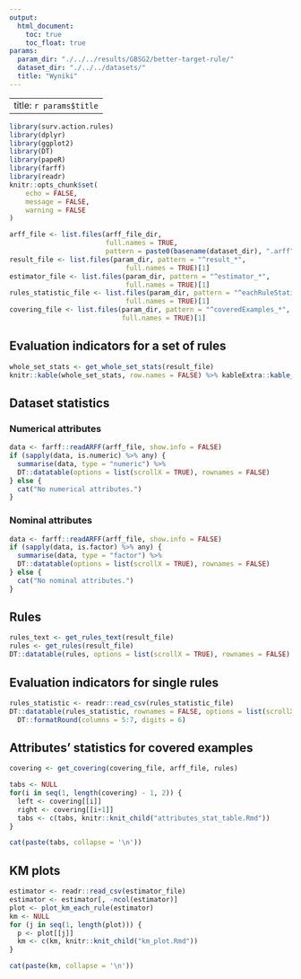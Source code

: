 ```yaml
---
output:
  html_document:
    toc: true
    toc_float: true
params: 
  param_dir: "./../../results/GBSG2/better-target-rule/"
  dataset_dir: "./../../datasets/"
  title: "Wyniki"
---
```


---
title: `r params$title`
---

```r
library(surv.action.rules)
library(dplyr)
library(ggplot2)
library(DT)
library(papeR)
library(farff)
library(readr)
knitr::opts_chunk$set(
	echo = FALSE,
	message = FALSE,
	warning = FALSE
)
```

```r
arff_file <- list.files(arff_file_dir, 
                        full.names = TRUE, 
                        pattern = paste0(basename(dataset_dir), ".arff"))
result_file <- list.files(param_dir, pattern = "^result_*",
                             full.names = TRUE)[1]
estimator_file <- list.files(param_dir, pattern = "^estimator_*",
                             full.names = TRUE)[1]
rules_statistic_file <- list.files(param_dir, pattern = "^eachRuleStatistic_*",
                             full.names = TRUE)[1]
covering_file <- list.files(param_dir, pattern = "^coveredExamples_*",
                            full.names = TRUE)[1]
```

## Evaluation indicators for a set of rules

```r
whole_set_stats <- get_whole_set_stats(result_file)
knitr::kable(whole_set_stats, row.names = FALSE) %>% kableExtra::kable_styling()
```

## Dataset statistics

### Numerical attributes

```r
data <- farff::readARFF(arff_file, show.info = FALSE)
if (sapply(data, is.numeric) %>% any) {
  summarise(data, type = "numeric") %>% 
  DT::datatable(options = list(scrollX = TRUE), rownames = FALSE)
} else {
  cat("No numerical attributes.")
}
```

### Nominal attributes

```r
data <- farff::readARFF(arff_file, show.info = FALSE)
if (sapply(data, is.factor) %>% any) {
  summarise(data, type = "factor") %>% 
  DT::datatable(options = list(scrollX = TRUE), rownames = FALSE)
} else {
  cat("No nominal attributes.")
}
```

## Rules 

```r
rules_text <- get_rules_text(result_file)
rules <- get_rules(result_file)
DT::datatable(rules, options = list(scrollX = TRUE), rownames = FALSE)
```

## Evaluation indicators for single rules

```r
rules_statistic <- readr::read_csv(rules_statistic_file)
DT::datatable(rules_statistic, rownames = FALSE, options = list(scrollX = TRUE)) %>% 
  DT::formatRound(columns = 5:7, digits = 6)
```

## Attributes' statistics for covered examples {.tabset .tabset-fade}

```r
covering <- get_covering(covering_file, arff_file, rules)

tabs <- NULL
for(i in seq(1, length(covering) - 1, 2)) {
  left <- covering[[i]]
  right <- covering[[i+1]]
  tabs <- c(tabs, knitr::knit_child("attributes_stat_table.Rmd")) 
}

```

```r
cat(paste(tabs, collapse = '\n'))
```

## KM plots {.tabset .tabset-fade}

```r
estimator <- readr::read_csv(estimator_file)
estimator <- estimator[, -ncol(estimator)]
plot <- plot_km_each_rule(estimator)
km <- NULL
for (j in seq(1, length(plot))) {
  p <- plot[[j]]
  km <- c(km, knitr::knit_child("km_plot.Rmd"))
}
```

```r
cat(paste(km, collapse = '\n'))
```
